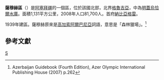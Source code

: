 {{Infobox settlement
| name = 薩穆赫區
| other_name                    = Samukh District
| type                    = [[阿塞拜疆行政区划|区]]
| parts_type              = 定居点<ref name="preslib">{{cite web |url=https://files.preslib.az/projects/azerbaijan/gl2.pdf |title=İnzibati-ərazi vahidləri |author=<!--Not stated--> |date= |website=preslib.az |publisher= |access-date=28 February 2021 |quote= |archive-date=2021-05-12 |archive-url=https://web.archive.org/web/20210512173320/https://files.preslib.az/projects/azerbaijan/gl2.pdf |dead-url=no }}</ref>
| parts                   = 35
| established_title       = 建立
| established_date        = 1992-02-28
| image_map               = Samukh District in Azerbaijan 2021.svg
| map_caption             = 在阿塞拜疆的位置
| subdivision_type        = [[国家|国家]]
| subdivision_name        = {{flag|Azerbaijan}}
| subdivision_type1       = [[阿塞拜疆行政区划|经济区]]
| subdivision_name1       = {{tsl|en|Ganja-Qazakh Economic Region||Ganja-Qazakh}}
| population_as_of        = {{tsl|en|Census in Azerbaijan||2020}}
| population_footnotes    = <ref name="statgov">{{cite web |url=https://www.stat.gov.az/source/demoqraphy/ap/az/population_2020.zip |title=Population of Azerbaijan |author=<!--Not stated--> |date= |website=stat.gov.az |publisher=[[阿塞拜疆国家统计委员会|State Statistics Committee]] |access-date=22 February 2021 |quote= |archive-date=2020-06-30 |archive-url=https://web.archive.org/web/20200630134755/https://www.stat.gov.az/source/demoqraphy/ap/az/population_2020.zip |dead-url=no }}</ref>
| population_total        = 58800
| area_total_km2          = 1450
| population_density_km2  = auto
| postal_code             = 5100
| seat_type               = 首府
| seat                    = {{tsl|en|Samukh||Samukh}}
| timezone                = [[阿塞拜疆标准时间|AZT]]
| utc_offset              = +4
| website                 = {{URL|samux-ih.gov.az}}
}}
'''薩穆赫區'''（{{lang-az|Samux rayonu}}）是[[阿塞拜疆|阿塞拜疆]]的一個區，位於該國北部，北界[[格魯吉亞|格魯吉亞]]，中為[[明蓋烏恰爾水庫|明蓋烏恰爾水庫]]。面積1,131平方公里，2008年人口81,700人。首府[[納比亞格雷|納比亞格雷]]。

1939年建區。薩穆赫原來是[[高加索阿爾巴尼亞|高加索阿爾巴尼亞]]詞語，意思是「森林獵場」。<ref>Azerbaijan Guidebook (Fourth Edition), Azer Olympic International Publishing House (2007) p.262</ref>

== 參考文獻 ==
{{Reflist}}

{{coord|display=title}}
{{亞塞拜然行政區劃}}
{{normdaten}}

[[Category:阿塞拜疆行政區劃|S]]
{{Azerbaijan-geo-stub}}